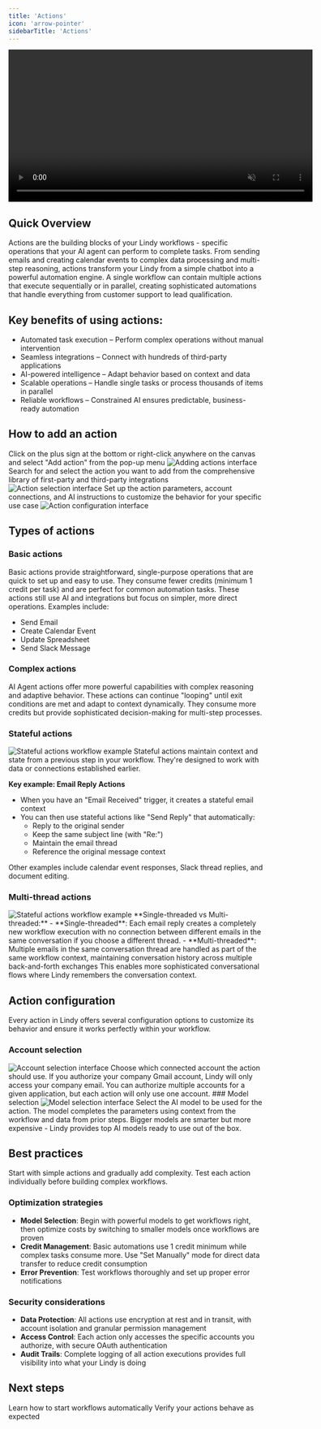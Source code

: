 ```yaml
---
title: 'Actions'
icon: 'arrow-pointer'
sidebarTitle: 'Actions'
---
```

<div style={{ display: 'flex', justifyContent: 'center', margin: '2rem 0' }}>
  <div className="video-card">
    <video
      src="https://lindy-docs-content.nyc3.digitaloceanspaces.com/Actions.mp4"
      width="600"
      autoPlay
      muted
      loop
      playsInline
      style={{ display: 'block', width: '100%', borderRadius: '16px' }}
    />
  </div>
</div>

## Quick Overview

Actions are the building blocks of your Lindy workflows - specific operations that your AI agent can perform to complete tasks. From sending emails and creating calendar events to complex data processing and multi-step reasoning, actions transform your Lindy from a simple chatbot into a powerful automation engine.
A single workflow can contain multiple actions that execute sequentially or in parallel, creating sophisticated automations that handle everything from customer support to lead qualification.

## Key benefits of using actions:

- Automated task execution – Perform complex operations without manual intervention
- Seamless integrations – Connect with hundreds of third-party applications
- AI-powered intelligence – Adapt behavior based on context and data
- Scalable operations – Handle single tasks or process thousands of items in parallel
- Reliable workflows – Constrained AI ensures predictable, business-ready automation


## How to add an action
<Steps>
  <Step title="Click the plus button">
    Click on the plus sign at the bottom or right-click anywhere on the canvas and select "Add action" from the pop-up menu 
    <Frame>
      <img src="/lindy-brand-assets/actions_1.png" alt="Adding actions interface" />
    </Frame>
  </Step>
  <Step title="Select your action">
    Search for and select the action you want to add from the comprehensive library of first-party and third-party integrations
    <Frame>
      <img src="/lindy-brand-assets/actions_2.png" alt="Action selection interface" />
    </Frame>
  </Step>
  <Step title="Configure the action">
    Set up the action parameters, account connections, and AI instructions to customize the behavior for your specific use case
    <Frame>
      <img src="/lindy-brand-assets/actions_3.png" alt="Action configuration interface" />
    </Frame>
  </Step>
</Steps>


## Types of actions

### Basic actions
Basic actions provide straightforward, single-purpose operations that are quick to set up and easy to use. They consume fewer credits (minimum 1 credit per task) and are perfect for common automation tasks. These actions still use AI and integrations but focus on simpler, more direct operations. Examples include:
- Send Email
- Create Calendar Event
- Update Spreadsheet
- Send Slack Message
### Complex actions

AI Agent actions offer more powerful capabilities with complex reasoning and adaptive behavior. These actions can continue "looping" until exit conditions are met and adapt to context dynamically. They consume more credits but provide sophisticated decision-making for multi-step processes.
### Stateful actions
<Frame>
  <img src="/lindy-brand-assets/actions_6.png" alt="Stateful actions workflow example" />
</Frame>
Stateful actions maintain context and state from a previous step in your workflow. They're designed to work with data or connections established earlier.

**Key example: Email Reply Actions**
- When you have an "Email Received" trigger, it creates a stateful email context
- You can then use stateful actions like "Send Reply" that automatically:
  - Reply to the original sender
  - Keep the same subject line (with "Re:")
  - Maintain the email thread
  - Reference the original message context

Other examples include calendar event responses, Slack thread replies, and document editing.

### Multi-thread actions
<Frame>
  <img src="/lindy-brand-assets/actions_5.png" alt="Stateful actions workflow example" />
</Frame>
**Single-threaded vs Multi-threaded:**
- **Single-threaded**: Each email reply creates a completely new workflow execution with no connection between different emails in the same conversation if you choose a different thread.
- **Multi-threaded**: Multiple emails in the same conversation thread are handled as part of the same workflow context, maintaining conversation history across multiple back-and-forth exchanges
This enables more sophisticated conversational flows where Lindy remembers the conversation context.


## Action configuration
Every action in Lindy offers several configuration options to customize its behavior and ensure it works perfectly within your workflow.
### Account selection
<Frame>
  <img src="/lindy-brand-assets/actions_7.png" alt="Account selection interface" />
</Frame>
Choose which connected account the action should use. If you authorize your company Gmail account, Lindy will only access your company email. You can authorize multiple accounts for a given application, but each action will only use one account.
### Model selection
<Frame>
  <img src="/lindy-brand-assets/actions_8.png" alt="Model selection interface" />
</Frame>
Select the AI model to be used for the action. The model completes the parameters using context from the workflow and data from prior steps. Bigger models are smarter but more expensive - Lindy provides top AI models ready to use out of the box.

## Best practices
<Tip>
  Start with simple actions and gradually add complexity. Test each action individually before building complex workflows.
</Tip>

### Optimization strategies
- **Model Selection**: Begin with powerful models to get workflows right, then optimize costs by switching to smaller models once workflows are proven
- **Credit Management**: Basic automations use 1 credit minimum while complex tasks consume more. Use "Set Manually" mode for direct data transfer to reduce credit consumption
- **Error Prevention**: Test workflows thoroughly and set up proper error notifications

### Security considerations
- **Data Protection**: All actions use encryption at rest and in transit, with account isolation and granular permission management
- **Access Control**: Each action only accesses the specific accounts you authorize, with secure OAuth authentication
- **Audit Trails**: Complete logging of all action executions provides full visibility into what your Lindy is doing

## Next steps

<CardGroup cols={2}>
  <Card title="Understanding Triggers" href="/fundamentals/lindy-101/triggers" icon="bolt">
    Learn how to start workflows automatically
  </Card>
  <Card title="Testing Workflows" href="/testing/test-panel" icon="vial">
    Verify your actions behave as expected
  </Card>
</CardGroup>